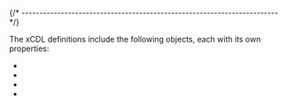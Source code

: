 

{/* ------------------------------------------------------------------------ */}

The xCDL definitions include the following objects, each
with its own properties:

- <MetadataObjectLink name="cdlComponent" />
- <MetadataObjectLink name="cdlInterfaces" />
- <MetadataObjectLink name="cdlOptions" />
- <MetadataObjectLink name="cdlPackage" />
